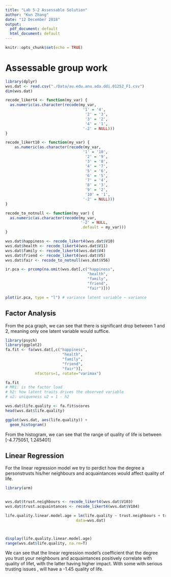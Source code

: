 ```yaml
---
title: "Lab 5-2 Assessable Solution"
author: "Kun Zhang"
date: "12 December 2018"
output:
  pdf_document: default
  html_document: default
---
```


```r
knitr::opts_chunk$set(echo = TRUE)
```


# Assessable group work

```r
library(dplyr)
wvs.dat <- read.csv("./Data/au.edu.anu.ada.ddi.01252_F1.csv")
dim(wvs.dat)
```

```r


recode_likert4 <- function(my_var) {
  as.numeric(as.character(recode(my_var,
                                  '1' = '4',
                                   '2' = '3',
                                   '3' = '2',
                                   '4' = '1',
                                  '-2' = NULL)))
}

recode_likert10 <- function(my_var) {
    as.numeric(as.character(recode(my_var,
                                  '1' = '10',
                                   '2' = '9',
                                   '3' = '8',
                                   '4' = '7',
                                   '5' = '6',
                                   '6' = '5',
                                   '7' = '4',
                                   '8' = '3',
                                   '9' = '2',
                                   '10' = '1',
                                  '-2' = NULL)))
}

recode_to_notnull <- function(my_var) {
  as.numeric(as.character(recode(my_var,
                                 '-2' = NULL,
                                 .default = my_var)))
}

```

```r
wvs.dat$happiness <- recode_likert4(wvs.dat$V10)
wvs.dat$health <- recode_likert4(wvs.dat$V11)
wvs.dat$family <- recode_likert4(wvs.dat$V4)
wvs.dat$friend <- recode_likert4(wvs.dat$V5)
wvs.dat$fair <- recode_to_notnull(wvs.dat$V56)

ir.pca <- prcomp(na.omit(wvs.dat[,c("happiness",
                                    "health",
                                    "family", 
                                    "friend",
                                    "fair")])) 

plot(ir.pca, type = "l") # variance latent variable ~ variance

```


## Factor Analysis 
From the pca graph, we can see that there is significant drop between 1 and 2, meaning only one latent variable would suffice.
```r
library(psych)
library(ggplot2)
fa.fit <- fa(wvs.dat[,c("happiness",
                         "health",
                         "family", 
                         "friend",
                         "fair")], 
             nfactors=1, rotate="varimax")

fa.fit
# MR1: is the factor load
# h2: how latent traits drives the observed variable
# u2: uniqueness u2 = 1 - h2

wvs.dat$life.quality <- fa.fit$scores
head(wvs.dat$life.quality)

ggplot(wvs.dat, aes(life.quality)) + 
  geom_histogram()


```
From the histogram, we can  see that the range of quality of life is between [-4.775051, 1.245401]

## Linear Regression 
For the linear regression model we try to perdict how the degree a personstrusts his/her neighbours and acquaintances would affect quality of life.
```r
library(arm)


wvs.dat$trust.neighbours <- recode_likert4(wvs.dat$V103)
wvs.dat$trust.acquaintances <- recode_likert4(wvs.dat$V104)

life.quality.linear.model.age = lm(life.quality ~ trust.neighbours + trust.acquaintances,
                               data=wvs.dat)



display(life.quality.linear.model.age)
range(wvs.dat$life.quality, na.rm=T)

```
We can see that the linear regression model's coefficient that the degree you trust your neighbours and acquaintances positively correlate with quality of lifet, with the latter having higher impact. With some with serious trusting issues , will have a -1.45 quality of life. 

